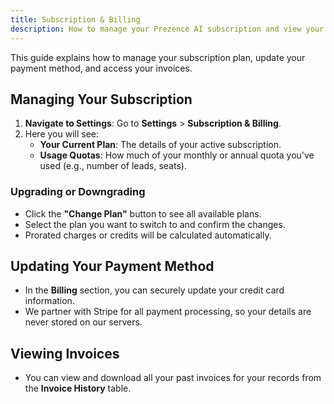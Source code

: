 ```yaml
---
title: Subscription & Billing
description: How to manage your Prezence AI subscription and view your billing history.
---
```


This guide explains how to manage your subscription plan, update your payment method, and access your invoices.

## Managing Your Subscription

1.  **Navigate to Settings**: Go to **Settings** > **Subscription & Billing**.
2.  Here you will see:
    -   **Your Current Plan**: The details of your active subscription.
    -   **Usage Quotas**: How much of your monthly or annual quota you've used (e.g., number of leads, seats).

### Upgrading or Downgrading

-   Click the **"Change Plan"** button to see all available plans.
-   Select the plan you want to switch to and confirm the changes.
-   Prorated charges or credits will be calculated automatically.

## Updating Your Payment Method

-   In the **Billing** section, you can securely update your credit card information.
-   We partner with Stripe for all payment processing, so your details are never stored on our servers.

## Viewing Invoices

-   You can view and download all your past invoices for your records from the **Invoice History** table.
